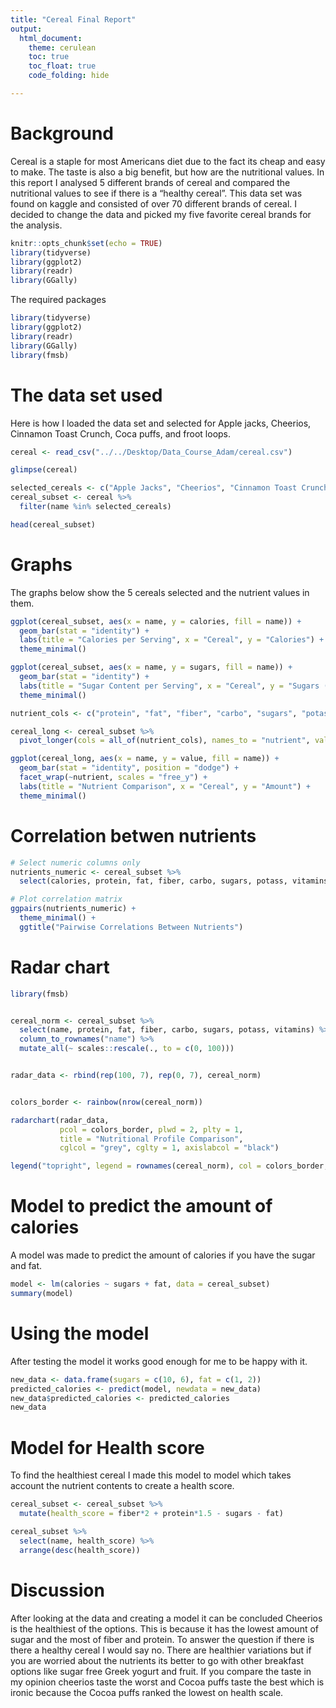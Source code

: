 ```yaml
---
title: "Cereal Final Report"
output:
  html_document:
    theme: cerulean
    toc: true
    toc_float: true
    code_folding: hide

---
```



# Background
Cereal is a staple for most Americans diet due to the fact its cheap and easy to make. The taste is also a big benefit, but how are the nutritional values. In this report I analysed  5 different brands of cereal and compared the nutritional values to see if there is a "healthy cereal". This data set was found on kaggle and consisted of over 70 different brands of cereal. I decided to change the data and picked my five favorite cereal brands for the analysis.


```r
knitr::opts_chunk$set(echo = TRUE)
library(tidyverse)
library(ggplot2)
library(readr)
library(GGally)
```
The required packages
```r
library(tidyverse)
library(ggplot2)
library(readr)
library(GGally)
library(fmsb)
```

# The data set used
Here is how I loaded the data set and selected for Apple jacks, Cheerios, Cinnamon Toast Crunch, Coca puffs, and froot loops.
```r
cereal <- read_csv("../../Desktop/Data_Course_Adam/cereal.csv")

glimpse(cereal)

selected_cereals <- c("Apple Jacks", "Cheerios", "Cinnamon Toast Crunch", "Cocoa Puffs", "Froot Loops")
cereal_subset <- cereal %>% 
  filter(name %in% selected_cereals)

head(cereal_subset)
```
# Graphs
The graphs below show the 5 cereals selected and the nutrient values in them.
```r
ggplot(cereal_subset, aes(x = name, y = calories, fill = name)) +
  geom_bar(stat = "identity") +
  labs(title = "Calories per Serving", x = "Cereal", y = "Calories") +
  theme_minimal()
```

```r
ggplot(cereal_subset, aes(x = name, y = sugars, fill = name)) +
  geom_bar(stat = "identity") +
  labs(title = "Sugar Content per Serving", x = "Cereal", y = "Sugars (g)") +
  theme_minimal()
```

```r
nutrient_cols <- c("protein", "fat", "fiber", "carbo", "sugars", "potass", "vitamins")

cereal_long <- cereal_subset %>%
  pivot_longer(cols = all_of(nutrient_cols), names_to = "nutrient", values_to = "value")

ggplot(cereal_long, aes(x = name, y = value, fill = name)) +
  geom_bar(stat = "identity", position = "dodge") +
  facet_wrap(~nutrient, scales = "free_y") +
  labs(title = "Nutrient Comparison", x = "Cereal", y = "Amount") +
  theme_minimal()
```

# Correlation betwen nutrients
```r

# Select numeric columns only
nutrients_numeric <- cereal_subset %>%
  select(calories, protein, fat, fiber, carbo, sugars, potass, vitamins)

# Plot correlation matrix
ggpairs(nutrients_numeric) +
  theme_minimal() +
  ggtitle("Pairwise Correlations Between Nutrients")
```


# Radar chart
```r
library(fmsb)


cereal_norm <- cereal_subset %>%
  select(name, protein, fat, fiber, carbo, sugars, potass, vitamins) %>%
  column_to_rownames("name") %>%
  mutate_all(~ scales::rescale(., to = c(0, 100)))


radar_data <- rbind(rep(100, 7), rep(0, 7), cereal_norm)


colors_border <- rainbow(nrow(cereal_norm))

radarchart(radar_data,
           pcol = colors_border, plwd = 2, plty = 1,
           title = "Nutritional Profile Comparison",
           cglcol = "grey", cglty = 1, axislabcol = "black")

legend("topright", legend = rownames(cereal_norm), col = colors_border, lty = 1)
```





# Model to predict the amount of calories
A model was made to predict the amount of calories if you have the sugar and fat. 
```r
model <- lm(calories ~ sugars + fat, data = cereal_subset)
summary(model)
```


# Using the model
After testing the model it works good enough for me to be happy with it.
```r
new_data <- data.frame(sugars = c(10, 6), fat = c(1, 2))
predicted_calories <- predict(model, newdata = new_data)
new_data$predicted_calories <- predicted_calories
new_data
```


# Model for Health score
To find the healthiest cereal I made this model to model which takes account the nutrient contents to create a health score.
```r
cereal_subset <- cereal_subset %>%
  mutate(health_score = fiber*2 + protein*1.5 - sugars - fat)

cereal_subset %>%
  select(name, health_score) %>%
  arrange(desc(health_score))
```

# Discussion
After looking at the data and creating a model it can be concluded Cheerios is the healthiest of the options. This is because it has the lowest amount of sugar and the most of fiber and protein. To answer the question if there is there a healthy cereal I would say no. There are healthier variations but if you are worried about the nutrients its better to go with other breakfast options like sugar free Greek yogurt and fruit. If you compare the taste in my opinion cheerios taste the worst and Cocoa puffs taste the best which is ironic because the Cocoa puffs ranked the lowest on health scale.

